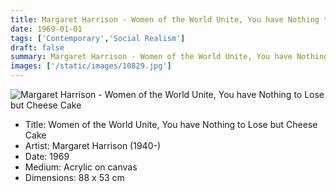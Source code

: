 ```yaml
---
title: Margaret Harrison - Women of the World Unite, You have Nothing to Lose but Cheese Cake
date: 1969-01-01
tags: ['Contemporary','Social Realism']
draft: false
summary: Margaret Harrison - Women of the World Unite, You have Nothing to Lose but Cheese Cake
images: ['/static/images/10829.jpg']
---
```


![Margaret Harrison - Women of the World Unite, You have Nothing to Lose but Cheese Cake](/static/images/10829.jpg)

* Title: Women of the World Unite, You have Nothing to Lose but Cheese Cake
* Artist: Margaret Harrison (1940-)
* Date: 1969
* Medium: Acrylic on canvas
* Dimensions: 88 x 53 cm


